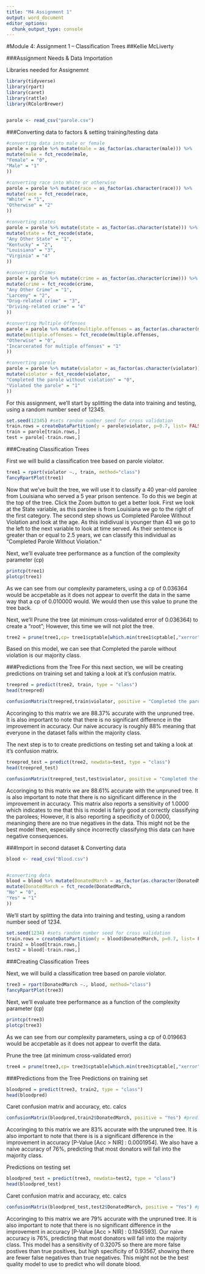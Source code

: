 ---
title: "M4 Assignment 1"
output: word_document
editor_options: 
  chunk_output_type: console
---
#Module 4: Assignment 1 -- Classification Trees
##Kellie McLiverty

###Assignment Needs & Data Importation  

Libraries needed for Assignemnt  
```{r}
library(tidyverse)
library(rpart)
library(caret)
library(rattle)
library(RColorBrewer)


parole <- read_csv("parole.csv")
```

###Converting data to factors & setting training/testing data
```{r}
#converting data into male or female
parole = parole %>% mutate(male = as_factor(as.character(male))) %>%
mutate(male = fct_recode(male,
"Female" = "0",
"Male" = "1"
))

#converting race into White or otherwise
parole = parole %>% mutate(race = as_factor(as.character(race))) %>%
mutate(race = fct_recode(race,
"White" = "1",
"Otherwise" = "2"
))

#converting states
parole = parole %>% mutate(state = as_factor(as.character(state))) %>%
mutate(state = fct_recode(state,
"Any Other State" = "1",
"Kentucky" = "2",
"Louisiana" = "3",
"Virginia" = "4"
))

#converting Crimes
parole = parole %>% mutate(crime = as_factor(as.character(crime))) %>%
mutate(crime = fct_recode(crime,
"Any Other Crime" = "1",
"Larceny" = "2",
"Drug-related crime" = "3",
"Driving-related crime" = "4"
))

#converting Multiple Offenses
parole = parole %>% mutate(multiple.offenses = as_factor(as.character(multiple.offenses))) %>%
mutate(multiple.offenses = fct_recode(multiple.offenses,
"Otherwise" = "0",
"Incarcerated for multiple offenses" = "1"
))

#converting parole
parole = parole %>% mutate(violator = as_factor(as.character(violator))) %>%
mutate(violator = fct_recode(violator,
"Completed the parole without violation" = "0",
"Violated the parole" = "1"
))
```

For this assignment, we'll start by splitting the data into training and testing, using a random number seed of 12345.  

```{r}
set.seed(12345) #sets random number seed for cross validation
train.rows = createDataPartition(y = parole$violator, p=0.7, list= FALSE)
train = parole[train.rows,]
test = parole[-train.rows,]
```

###Creating Classification Trees

First we will build a classification tree based on parole violator. 
```{r}
tree1 = rpart(violator ~., train, method="class")
fancyRpartPlot(tree1)
```

Now that we've built the tree, we will use it to classify  a 40 year-old parolee from Louisiana who
served a 5 year prison sentence. To do this we begin at the top of the tree. Click the Zoom button to get a better look. First we look at the State variable, as this parolee is from Louisiana we go to the right of the first category. The second step shows us Completed Parolee Without Violation and look at the age. As this indidivual is younger than 43 we go to the left to the next variable to look at time served. As their sentence is greater than or equal to 2.5 years, we can classify this individual as "Completed Parole Without Violation."

Next, we'll evaluate tree performance as a function of the complexity parameter (cp)
```{r}
printcp(tree1)
plotcp(tree1)
```

As we can see from our complexity parameters, using a cp of 0.036364 would be accpetable as it does not appear to overfit the data in the same way that a cp of 0.010000 would. We would then use this value to prune the tree back.

Next, we'll Prune the tree (at minimum cross-validated error of 0.036364) to create a "root"; However, this time we will not plot the tree.   
```{r}
tree2 = prune(tree1,cp= tree1$cptable[which.min(tree1$cptable[,"xerror"]),"CP"])

```
Based on this model, we can see that Completed the parole without violation is our majority class.


###Predictions from the Tree
For this next section, we will be creating predictions on training set and taking a look at it's confusion matrix.   
```{r}
treepred = predict(tree2, train, type = "class")
head(treepred)

confusionMatrix(treepred,train$violator, positive = "Completed the parole without violation") #predictions first then actual
```
Accoringing to this matrix we are 88.37% accurate with the unpruned tree. It is also important to note that there is no significant difference in the improvement in accuracy. Our naive accuracy is roughly 88% meaning that everyone in the dataset falls within the majority class.  


The next step is to to create predictions on testing set and taking a look at it's confusion matrix.  
```{r}
treepred_test = predict(tree2, newdata=test, type = "class")
head(treepred_test)

confusionMatrix(treepred_test,test$violator, positive = "Completed the parole without violation") #predictions first then actual
```
Accoringing to this matrix we are 88.61% accurate with the unpruned tree. It is also important to note that there is no significant difference in the improvement in accuracy. This matrix also reports a sensitivity of 1.0000 which indicates to me that this is model is fairly good at correctly classifying the parolees; However, it is also reporting a specificity of 0.0000, meaninging there are no true negatives in the data. This might not be the best model then, especially since incorrectly classifying this data can have negative consequences.


###Import in second dataset & Converting data
```{r}
blood <- read_csv("Blood.csv")


#converting data
blood = blood %>% mutate(DonatedMarch = as_factor(as.character(DonatedMarch))) %>%
mutate(DonatedMarch = fct_recode(DonatedMarch,
"No" = "0",
"Yes" = "1"
))

```

We'll start by splitting the data into training and testing, using a random number seed of 1234.  

```{r}
set.seed(1234) #sets random number seed for cross validation
train.rows = createDataPartition(y = blood$DonatedMarch, p=0.7, list= FALSE)
train2 = blood[train.rows,]
test2 = blood[-train.rows,]
```

###Creating Classification Trees

Next, we will build a classification tree based on parole violator. 
```{r}
tree3 = rpart(DonatedMarch ~., blood, method="class")
fancyRpartPlot(tree3)
```

Next, we'll evaluate tree performance as a function of the complexity parameter (cp)
```{r}
printcp(tree3)
plotcp(tree3)
```

As we can see from our complexity parameters, using a cp of 0.019663 would be accpetable as it does not appear to overfit the data.

Prune the tree (at minimum cross-validated error)  
```{r}
tree4 = prune(tree3,cp= tree3$cptable[which.min(tree3$cptable[,"xerror"]),"CP"])
```

###Predictions from the Tree
Predictions on training set  
```{r}
bloodpred = predict(tree3, train2, type = "class")
head(bloodpred)
```

Caret confusion matrix and accuracy, etc. calcs  
```{r}
confusionMatrix(bloodpred,train2$DonatedMarch, positive = "Yes") #predictions first then actual
```
Accoringing to this matrix we are 83% accurate with the unpruned tree. It is also important to note that there is is a significant difference in the improvement in accuracy [P-Value [Acc > NIR] : 0.0001954]. We also have a naive accuracy of 76%, predicting that most donators will fall into the majority class.   


Predictions on testing set  
```{r}
bloodpred_test = predict(tree3, newdata=test2, type = "class")
head(bloodpred_test)
```

Caret confusion matrix and accuracy, etc. calcs  
```{r}
confusionMatrix(bloodpred_test,test2$DonatedMarch, positive = "Yes") #predictions first then actual
```
Accoringing to this matrix we are 79% accurate with the unpruned tree. It is also important to note that there is no significant difference in the improvement in accuracy [P-Value [Acc > NIR] : 0.1945593]. Our naive accuracy is 76%, predicting that most donators will fall into the majority class. This model has a sensitivity of 0.32075 so there are more false postives than true positives, but high specificity of 0.93567, showing there are fewer false negatives than true negatives. This might not be the best quality model to use to predict who will donate blood.   
